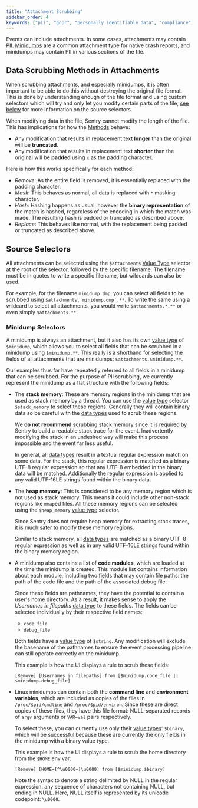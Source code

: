 ```yaml
---
title: "Attachment Scrubbing"
sidebar_order: 4
keywords: ["pii", "gdpr", "personally identifiable data", "compliance", "minidump"]
---
```



Events can include attachments. In some cases, attachments may contain PII. [Minidumps](/platforms/native/guides/minidumps) are a common attachment type for native crash reports, and minidumps may contain PII in various sections of the file.

## Data Scrubbing Methods in Attachments

When scrubbing attachments, and especially minidumps, it is often important to be able to do this without destroying the original file format.
This is done by understanding enough of the file format and using custom selectors which will try and only let you modify certain parts of the file, [see below](#source-selectors) for more information on the source selectors.

When modifying data in the file, Sentry cannot modify the length of the file. This has implications for how the [Methods](../advanced-datascrubbing/#methods) behave:

- Any modification that results in replacement text **longer** than the original will be **truncated**.
- Any modification that results in replacement text **shorter** than the original will be **padded** using `x` as the padding character.

Here is how this works specifically for each method:

- *Remove*: As the entire field is removed, it is essentially replaced with the padding character.
- *Mask*: This behaves as normal, all data is replaced with `*` masking character.
- *Hash*: Hashing happens as usual, however the **binary representation** of the match is hashed, regardless of the encoding in which the match was made.  The resulting hash is padded or truncated as described above.
- *Replace*: This behaves like normal, with the replacement being padded or truncated as described above.

## Source Selectors

All attachments can be selected using the `$attachments` [Value Type](../advanced-datascrubbing/#value-types) selector at the root of the selector, followed by the specific filename.
The filename must be in quotes to write a specific filename, but wildcards can also be used.

For example, for the filename `minidump.dmp`, you can select all fields to be scrubbed using `$attachments.'minidump.dmp'.**`. To write the same using a wildcard to select all attachments, you would write `$attachments.*.**` or even simply `$attachments.**`.

### Minidump Selectors

A minidump is always an attachment, but it also has its own [value type](../advanced-datascrubbing/#value-types) of `$minidump`, which allows you to select all fields that can be scrubbed in a minidump using `$minidump.**`.
This really is a shorthand for selecting the fields of all attachments that are minidumps: `$attachments.$minidump.**`.

Our examples thus far have repeatedly referred to all fields in a minidump that can be scrubbed.
For the purpose of PII scrubbing, we currently represent the minidump as a flat structure with the following fields:

- The **stack memory**: These are memory regions in the minidump that are used as stack memory by a thread.
  You can use the [value type](../advanced-datascrubbing/#value-types) selector `$stack_memory` to select these regions.
  Generally they will contain binary data so be careful with the [data types](../advanced-datascrubbing/#data-types) used to scrub these regions.

  We **do not recommend** scrubbing stack memory since it is required by Sentry to build a readable stack trace for the event.
  Inadvertently modifying the stack in an undesired way will make this process impossible and the event far less useful.

  In general, all [data types](../advanced-datascrubbing/#data-types) result in a textual regular expression match on some data.
  For the stack, this regular expression is matched as a binary UTF-8 regular expression so that any UTF-8 embedded in the binary data will be matched.
  Additionally the regular expression is applied to any valid UTF-16LE strings found within the binary data.

- The **heap memory**: This is considered to be any memory region which is not used as stack memory.
  This means it could include other non-stack regions like `mmap`ed files.  All these memory regions can be selected using the `$heap_memory` [value type](../advanced-datascrubbing/#value-types) selector.

  Since Sentry does not require heap memory for extracting stack traces, it is much safer to modify these memory regions.

  Similar to stack memory, all [data types](../advanced-datascrubbing/#data-types) are matched as a binary UTF-8 regular expression as well as in any valid UTF-16LE strings found within the binary memory region.

- A minidump also contains a list of **code modules**,  which are loaded at the time the minidump is created.
  This module list contains information about each module, including two fields that may contain file paths: the path of the code file and the path of the associated debug file.

  Since these fields are pathnames, they have the potential to contain a user's home directory.
  As a result, it makes sense to apply the *Usernames in filepaths* [data type](../advanced-datascrubbing/#data-types) to these fields.
  The fields can be selected individually by their respective field names:

  * `code_file`
  * `debug_file`

  Both fields have a [value type](../advanced-datascrubbing/#value-types) of `$string`. Any modification will exclude the basename of the pathnames to ensure the event processing pipeline can still operate correctly on the minidump.

  This example is how the UI displays a rule to scrub these fields:

  ```
  [Remove] [Usernames in filepaths] from [$minidump.code_file || $minidump.debug_file]
  ```

- Linux minidumps can contain both the **command line** and **environment variables**, which are included as copies of the files in `/proc/$pid/cmdline` and `/proc/$pid/environ`. Since these are direct copies of these files, they have this file format: NULL-separated records of `argv` arguments or `VAR=val` pairs respectively.

  To select these, you can currently use only their [value types](../advanced-datascrubbing/#value-types): `$binary`, which will be successful because these are currently the only fields in the minidump with a binary value type.

  This example is how the UI displays a rule to scrub the home directory from the `$HOME` env var:

  ```
  [Remove] [HOME=[^\u0000+]\u0000] from [$minidump.$binary]
  ```

  Note the syntax to denote a string delimited by NULL in the regular expression: any sequence of characters not containing NULL, but ending in NULL. Here, NULL itself is represented by its unicode codepoint: `\u0000`.
